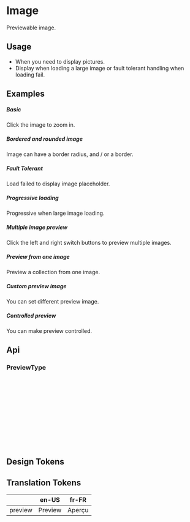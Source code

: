 
<Meta of={KitImageStories} />

# Image

Previewable image.

## Usage

- When you need to display pictures.
- Display when loading a large image or fault tolerant handling when loading fail.

## Examples

##### Basic
Click the image to zoom in.

<CustomCanvas content={Examples.Basic} source={Sources.Basic} id="image-basic" />

##### Bordered and rounded image
Image can have a border radius, and / or a border.

<CustomCanvas content={Examples.Bordered} source={Sources.Bordered} id="image-bordered" />


##### Fault Tolerant
Load failed to display image placeholder.

<CustomCanvas content={Examples.FaultTolerant} source={Sources.FaultTolerant} id="image-fault-tolerant" />

##### Progressive loading
Progressive when large image loading.

<CustomCanvas content={Examples.Loading} source={Sources.Loading} id="image-loading" />

##### Multiple image preview
Click the left and right switch buttons to preview multiple images.

<CustomCanvas content={Examples.MultiplePreview} source={Sources.MultiplePreview} id="image-mutliple-preview" />

##### Preview from one image
Preview a collection from one image.

<CustomCanvas content={Examples.Preview} source={Sources.Preview} id="image-preview" />

##### Custom preview image
You can set different preview image.

<CustomCanvas content={Examples.Custom} source={Sources.Custom} id="image-custom" />

##### Controlled preview
You can make preview controlled.

<CustomCanvas content={Examples.Controlled} source={Sources.Controlled} id="image-controlled" />

## Api

<Canvas of={KitImageStories.Api} />

<Controls of={KitImageStories.Api} />

### PreviewType

```typescript
{
  visible?: boolean;
  onVisibleChange?: (visible, prevVisible, current: number) => void; // `current` only support after v5.3.0
  getContainer?: string | HTMLElement | (() => HTMLElement); // v4.8.0
  src?: string; // v4.10.0
  mask?: ReactNode; // v4.9.0
  maskClassName?: string; // v4.11.0
  current?: number; // v4.12.0 Only support PreviewGroup
  countRender?: (current: number, total: number) => string  // v4.20.0 Only support PreviewGroup
  scaleStep?: number;
  onChange?: (current: number, prevCurrent: number) => void; // only support after v5.3.0
}
```


## Design Tokens

<DesignTokens path="components.Image" tokens={fields?.components?.Image} />

## Translation Tokens

|   | en-US | fr-FR |
|---|-------|-------|
| preview | Preview | Aperçu |
